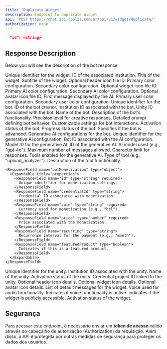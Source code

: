```yaml
---
title: 'Duplicate Widget'
description: Endpoint to duplicate Widget
api: 'POST https://chat.api.toolzz.com.br/api/v1/widget/duplicate/'
authorization: none
---
```


<RequestExample>

```JSON Payload Example
  "id": <string>
```
</RequestExample>

## Response Description 
Below you will see the description of the bot response

<ResponseField name="id" type="string" required>
  Unique identifier for the widget.
</ResponseField>
<ResponseField name="institutionId" type="string" required>
  ID of the associated institution.
</ResponseField>
<ResponseField name="title" type="string" required>
  Title of the widget.
</ResponseField>
<ResponseField name="subTitle" type="string" required>
  Subtitle of the widget.
</ResponseField>
<ResponseField name="headerIconFileId" type="string">
  Optional header icon file ID.
</ResponseField>
<ResponseField name="primaryColor" type="string" required>
  Primary color configuration.
</ResponseField>
<ResponseField name="secondaryColor" type="string" required>
  Secondary color configuration.
</ResponseField>
<ResponseField name="widgetIconFileId" type="string">
  Optional widget icon file ID.
</ResponseField>
<ResponseField name="primaryAIColor" type="string" required>
  Primary AI color configuration.
</ResponseField>
<ResponseField name="secondaryAIColor" type="string" required>
  Secondary AI color configuration.
</ResponseField>
<ResponseField name="avatarIconFileId" type="string">
  Optional avatar icon file ID.
</ResponseField>
<ResponseField name="aiFirstMessage" type="string" required>
  First message displayed by the AI.
</ResponseField>
<ResponseField name="primaryUserColor" type="string" required>
  Primary user color configuration.
</ResponseField>
<ResponseField name="secondaryUserColor" type="string" required>
  Secondary user color configuration.
</ResponseField>

<ResponseField name="Bot" type="object" required>
  <Expandable title="properties">
    <ResponseField name="id" type="string" required>
      Unique identifier for the bot.
    </ResponseField>
    <ResponseField name="creatorId" type="string" required>
      ID of the bot creator.
    </ResponseField>
    <ResponseField name="institutionId" type="string" required>
      Institution ID associated with the bot.
    </ResponseField>
    <ResponseField name="unityId" type="string" required>
      Unity ID associated with the bot.
    </ResponseField>
    <ResponseField name="name" type="string" required>
      Name of the bot.
    </ResponseField>
    <ResponseField name="description" type="string" required>
      Description of the bot's functionality.
    </ResponseField>
    <ResponseField name="creativePrecision" type="number" required>
      Precision level for creative responses.
    </ResponseField>
    <ResponseField name="prompt" type="string" required>
      Detailed prompt defining bot behavior.
    </ResponseField>
    <ResponseField name="metaprompt" type="string">
      Customizable settings for bot interactions.
    </ResponseField>
    <ResponseField name="isActivated" type="boolean" required>
      Activation status of the bot.
    </ResponseField>
    <ResponseField name="progressStatus" type="string">
      Progress status of the bot.
    </ResponseField>
    <ResponseField name="isAdvancedBot" type="boolean">
      Specifies if the bot is advanced.
    </ResponseField>
    <ResponseField name="botGenAI" type="array">
      Generative AI configurations for the bot.
      <Expandable title="items">
        <ResponseField name="id" type="string" required>
          Unique identifier for the generative AI configuration.
        </ResponseField>
        <ResponseField name="botId" type="string" required>
          Bot ID associated with the AI configuration.
        </ResponseField>
        <ResponseField name="genAIModelId" type="string">
          Model ID for the generative AI.
        </ResponseField>
        <ResponseField name="genAIId" type="string">
          ID of the generative AI.
        </ResponseField>
        <ResponseField name="model" type="string">
          AI model used (e.g., "gpt-4o").
        </ResponseField>
        <ResponseField name="messagesLimit" type="number">
          Maximum number of messages allowed.
        </ResponseField>
        <ResponseField name="charactersLimit" type="number">
          Character limit for responses.
        </ResponseField>
        <ResponseField name="tools" type="array">
          Tools enabled for the generative AI.
          <Expandable title="items">
            <ResponseField name="type" type="string" required>
              Type of tool (e.g., "upload_analyzer").
            </ResponseField>
            <ResponseField name="description" type="string" required>
              Description of the tool functionality.
            </ResponseField>
          </Expandable>
        </ResponseField>
      </Expandable>
    </ResponseField>

    <ResponseField name="botMonetization" type="object">
      <Expandable title="properties">
        <ResponseField name="id" type="string" required>
          Unique identifier for monetization settings.
        </ResponseField>
        <ResponseField name="credentialId" type="string">
          Credential ID associated with monetization.
        </ResponseField>
        <ResponseField name="coin" type="string" required>
          Currency used for monetization (e.g., "brl").
        </ResponseField>
        <ResponseField name="price" type="number" required>
          Price associated with the monetization.
        </ResponseField>
        <ResponseField name="recurring" type="string">
          Recurrence interval for the payment (e.g., "month").
        </ResponseField>
        <ResponseField name="featuredProduct" type="boolean">
          Indicates if this is a featured product.
        </ResponseField>
      </Expandable>
    </ResponseField>
  </Expandable>
</ResponseField>

<ResponseField name="unity" type="object" required>
  <Expandable title="properties">
    <ResponseField name="id" type="string" required>
      Unique identifier for the unity.
    </ResponseField>
    <ResponseField name="institutionId" type="string" required>
      Institution ID associated with the unity.
    </ResponseField>
    <ResponseField name="name" type="string" required>
      Name of the unity.
    </ResponseField>
    <ResponseField name="isActivated" type="boolean" required>
      Activation status of the unity.
    </ResponseField>
    <ResponseField name="credentialProjectId" type="string" required>
      Credential project ID linked to the unity.
    </ResponseField>
  </Expandable>
</ResponseField>

<ResponseField name="headerIcon" type="string">
  Optional header icon details.
</ResponseField>
<ResponseField name="widgetIcon" type="string">
  Optional widget icon details.
</ResponseField>
<ResponseField name="avatarIcon" type="string">
  Optional avatar icon details.
</ResponseField>
<ResponseField name="defaultMessages" type="array">
  List of default messages for the widget.
</ResponseField>
<ResponseField name="audioVoice" type="string">
  Voice used for audio functionality.
</ResponseField>
<ResponseField name="voiceActive" type="boolean">
  Indicates if voice functionality is active.
</ResponseField>
<ResponseField name="isPublic" type="boolean" required>
  Indicates if the widget is publicly accessible.
</ResponseField>
<ResponseField name="isActivated" type="boolean" required>
  Activation status of the widget.
</ResponseField>

## Segurança
Para acessar este endpoint, é necessário enviar um **token de acesso** válido através do cabeçalho de autorização (Authorization) da requisição. Além disso, a API é protegida por outras medidas de segurança para proteger os dados dos usuários.


